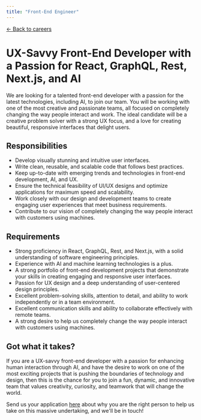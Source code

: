 ```yaml
---
title: "Front-End Engineer"
---
```


[← Back to careers][careers]

# UX-Savvy Front-End Developer with a Passion for React, GraphQL, Rest, Next.js, and AI

We are looking for a talented front-end developer with a passion for the latest technologies, including AI, to join our team. You will be working with one of the most creative and passionate teams, all focused on completely changing the way people interact and work.
The ideal candidate will be a creative problem solver with a strong UX focus, and a love for creating beautiful, responsive interfaces that delight users.


## Responsibilities

- Develop visually stunning and intuitive user interfaces.
- Write clean, reusable, and scalable code that follows best practices.
- Keep up-to-date with emerging trends and technologies in front-end development, AI, and UX.
- Ensure the technical feasibility of UI/UX designs and optimize applications for maximum speed and scalability.
- Work closely with our design and development teams to create engaging user experiences that meet business requirements.
- Contribute to our vision of completely changing the way people interact with customers using machines.

## Requirements

- Strong proficiency in React, GraphQL, Rest, and Next.js, with a solid understanding of software engineering principles.
- Experience with AI and machine learning technologies is a plus.
- A strong portfolio of front-end development projects that demonstrate your skills in creating engaging and responsive user interfaces.
- Passion for UX design and a deep understanding of user-centered design principles.
- Excellent problem-solving skills, attention to detail, and ability to work independently or in a team environment.
- Excellent communication skills and ability to collaborate effectively with remote teams.
- A strong desire to help us completely change the way people interact with customers using machines.

## Got what it takes?

If you are a UX-savvy front-end developer with a passion for enhancing human interaction through AI, and have the desire to work on one of the most exciting projects that is pushing the boundaries of technology and design, then this is the chance for you to join a fun, dynamic, and innovative team that values creativity, curiosity, and teamwork that will change the world. 

Send us your application [here][application] about why you are the right person to help us take on this massive undertaking, and we'll be in touch!

<!---References--->

[careers]: /careers/
[application]: mailto:careers@openline.ai

